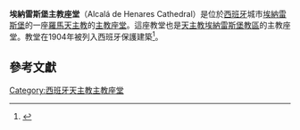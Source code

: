 '''埃納雷斯堡主教座堂'''（Alcalá de Henares Cathedral）是位於[[西班牙|西班牙]]城市[[埃納雷斯堡|埃納雷斯堡]]的一座[[羅馬天主教|羅馬天主教]]的[[主教座堂|主教座堂]]。這座教堂也是[[天主教埃納雷斯堡教區|天主教埃納雷斯堡教區]]的主教座堂。教堂在1904年被列入西班牙保護建築<ref name="bic">{{Bien de Interés Cultural}}</ref>。
== 參考文獻 ==
{{reflist}}
[[Category:西班牙天主教主教座堂|Category:西班牙天主教主教座堂]]